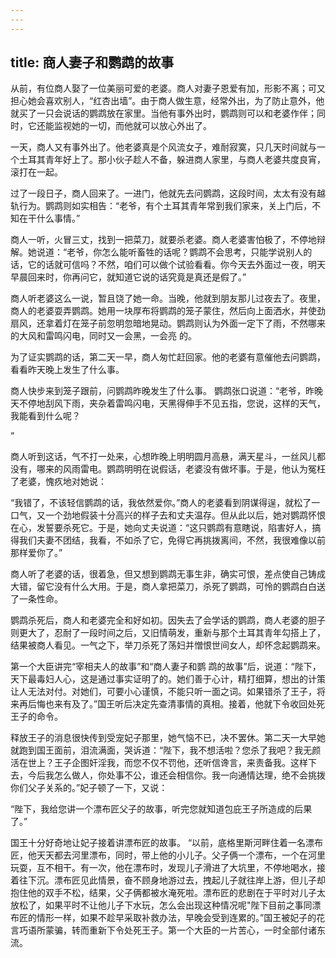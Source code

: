 ```yaml
---
---
---
```

title: 商人妻子和鹦鹉的故事
---



从前，有位商人娶了一位美丽可爱的老婆。商人对妻子恩爱有加，形影不离；可又担心她会喜欢别人，“红杏出墙”。由于商人做生意，经常外出，为了防止意外，他就买了一只会说话的鹦鹉放在家里。当他有事外出时，鹦鹉则可以和老婆作伴；同时，它还能监视她的一切，而他就可以放心外出了。

一天，商人又有事外出了。他老婆真是个风流女子，难耐寂寞，只几天时间就与一个土耳其青年好上了。那小伙子趁人不备，躲进商人家里，与商人老婆共度良宵，滚打在一起。

过了一段日子，商人回来了。一进门，他就先去问鹦鹉，这段时间，太太有没有越轨行为。鹦鹉则如实相告：“老爷，有个土耳其青年常到我们家来，关上门后，不知在干什么事情。”

商人一听，火冒三丈，找到一把菜刀，就要杀老婆。商人老婆害怕极了，不停地辩解。她说道：“老爷，你怎么能听畜牲的话呢？鹦鹉不会思考，只能学说别人的话，它的话就可信吗？不然，咱们可以做个试验看看。你今天去外面过一夜，明天早晨回来时，你再问它，就知道它说的话究竟是真还是假了。”

商人听老婆这么一说，暂且饶了她一命。当晚，他就到朋友那儿过夜去了。夜里，商人的老婆耍弄鹦鹉。她用一块厚布将鹦鹉的笼子蒙住，然后向上面洒水，并使劲扇风，还拿着灯在笼子前忽明忽暗地晃动。鹦鹉则认为外面一定下了雨，不然哪来的大风和雷鸣闪电，同时又一会黑，一会亮
的。

为了证实鹦鹉的话，第二天一早，商人匆忙赶回家。他的老婆有意催他去问鹦鹉，看看昨天晚上发生了什么事。

商人快步来到笼子跟前，问鹦鹉昨晚发生了什么事。
鹦鹉张口说道：“老爷，昨晚天不停地刮风下雨，夹杂着雷鸣闪电，天黑得伸手不见五指，您说，这样的天气，我能看到什么呢？

”

商人听到这话，气不打一处来，心想昨晚上明明圆月高悬，满天星斗，一丝风儿都没有，哪来的风雨雷电。鹦鹉明明在说假话，老婆没有做坏事。于是，他认为冤枉了老婆，愧疚地对她说：

“我错了，不该轻信鹦鹉的话，我依然爱你。”商人的老婆看到阴谋得逞，就松了一口气，又一个劲地假装十分高兴的样子去和丈夫温存。但从此以后，她对鹦鹉怀恨在心，发誓要杀死它。于是，她向丈夫说道：“这只鹦鹉有意瞎说，陷害好人，搞得我们夫妻不团结，我看，不如杀了它，免得它再挑拨离间，不然，我很难像以前那样爱你了。”

商人听了老婆的话，很着急，但又想到鹦鹉无事生非，确实可恨，差点使自己铸成大错，留它没有什么大用。于是，商人拿把菜刀，杀死了鹦鹉，可怜的鹦鹉白白送了一条性命。

鹦鹉杀死后，商人和老婆完全和好如初。因失去了会学话的鹦鹉，商人老婆的胆子则更大了，忍耐了一段时间之后，又旧情萌发，重新与那个土耳其青年勾搭上了，结果被商人看见。一气之下，举刀杀死了荡妇并憎恨世间女人，却怀念起鹦鹉来。

第一个大臣讲完“宰相夫人的故事”和“商人妻子和鹦
鹉的故事”后，说道：“陛下，天下最毒妇人心，这是通过事实证明了的。她们善于心计，精打细算，想出的计策让人无法对付。对她们，可要小心谨慎，不能只听一面之词。如果错杀了王子，将来再后悔也来有及了。”国王听后决定先查清事情的真相。接着，他就下令收回处死王子的命令。

释放王子的消息很快传到受宠妃子那里，她气恼不已，决不罢休。第二天一大早她就跑到国王面前，泪流满面，哭诉道：“陛下，我不想活啦？您杀了我吧？我无颜活在世上？王子企图奸淫我，而您不仅不罚他，还听信谗言，来责备我。这样下去，今后我怎么做人，你处事不公，谁还会相信你。我一向通情达理，绝不会挑拨你们父子关系的。”妃子顿了一下，又说：

“陛下，我给您讲一个漂布匠父子的故事，听完您就知道包庇王子所造成的后果了。”

国王十分好奇地让妃子接着讲漂布匠的故事。
“以前，底格里斯河畔住着一名漂布匠，他天天都去河里漂布，同时，带上他的小儿子。父子俩一个漂布，一个在河里玩耍，互不相干。有一次，他在漂布时，发现儿子滑进了大坑里，不停地喝水，接着往下沉。漂布匠见此情景，奋不顾身地游过去，拽起儿子就往岸上游，但儿子却抱住他的双手不松，结果，父子俩都被水淹死啦。漂布匠的悲剧在于平时对儿子太放松了，如果平时不让他儿子下水玩，怎么会出现这种情况呢"陛下目前之事同漂布匠的情形一样，如果不趁早采取补救办法，早晚会受到连累的。”国王被妃子的花言巧语所蒙骗，转而重新下令处死王子。第一个大臣的一片苦心，一时全部付诸东流。